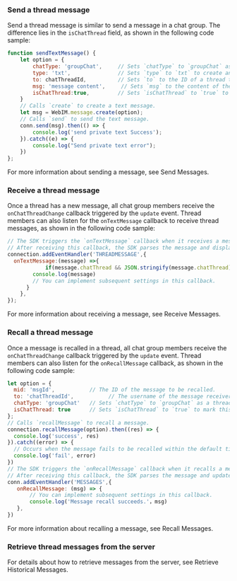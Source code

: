 <PlatformWrapper platform="web">

### Send a thread message

Send a thread message is similar to send a message in a chat group. The difference lies in the `isChatThread` field, as shown in the following code sample:

```javascript
function sendTextMessage() {
    let option = {
        chatType: 'groupChat',     // Sets `chatType` to `groupChat` as a thread belongs to a chat group.
        type: 'txt',               // Sets `type` to `txt` to create and send a text message.
        to: chatThreadId,          // Sets `to` to the ID of a thread that receives the text message.
        msg: 'message content',     // Sets `msg` to the content of the text message.
        isChatThread:true,         // Sets `isChatThread` to `true` to mark this message as a thread message.
    }
    // Calls `create` to create a text message.
    let msg = WebIM.message.create(option); 
    // Calls `send` to send the text message.
    conn.send(msg).then(() => {
        console.log('send private text Success');  
    }).catch((e) => {
        console.log("Send private text error");  
    })
};
```

For more information about sending a message, see <Link to="/agora-chat/client-api/messages/send-receive-messages#send-a-text-message">Send Messages</Link>.


### Receive a thread message

Once a thread has a new message, all chat group members receive the `onChatThreadChange` callback triggered by the `update` event. Thread members can also listen for the `onTextMessage` callback to receive thread messages, as shown in the following code sample:

```javascript
// The SDK triggers the `onTextMessage` callback when it receives a message.
// After receiving this callback, the SDK parses the message and displays it.
connection.addEventHandler('THREADMESSAGE',{
  onTextMessage:(message) =>{
			if(message.chatThread && JSON.stringify(message.chatThread)!=='{}'){
        console.log(message)
        // You can implement subsequent settings in this callback.
      }
	},
});
```

For more information about receiving a message, see <Link to="/agora-chat/client-api/messages/send-receive-messages#receive-a-message">Receive Messages</Link>.


### Recall a thread message

Once a message is recalled in a thread, all chat group members receive the `onChatThreadChange` callback triggered by the `update` event. Thread members can also listen for the `onRecallMessage` callback, as shown in the following code sample:
```javascript
let option = {
  mid: 'msgId',           // The ID of the message to be recalled.
  to: 'chatThreadId',           // The username of the message receiver.
  chatType: 'groupChat'   // Sets `chatType` to `groupChat` as a thread belongs to a chat group.
  isChatThread: true      // Sets `isChatThread` to `true` to mark this message as a thread message.
};
// Calls `recallMessage` to recall a message.
connection.recallMessage(option).then((res) => {
  console.log('success', res)
}).catch((error) => {
  // Occurs when the message fails to be recalled within the default time limit of two minutes.
  console.log('fail', error)
})
// The SDK triggers the `onRecallMessage` callback when it recalls a message.
// After receiving this callback, the SDK parses the message and updates its display.
conn.addEventHandler('MESSAGES',{
   onRecallMessage: (msg) => {
       // You can implement subsequent settings in this callback.
   	   console.log('Message recall succeeds.'，msg) 
   }, 
})
```

For more information about recalling a message, see <Link to="/agora-chat/client-api/messages/send-receive-messages#recall-a-message">Recall Messages</Link>.


### Retrieve thread messages from the server

For details about how to retrieve messages from the server, see <Link to="/agora-chat/client-api/messages/retrieve-messages#retrieve-historical-messages-of-the-specified-conversation">Retrieve Historical Messages</Link>.

</PlatformWrapper>